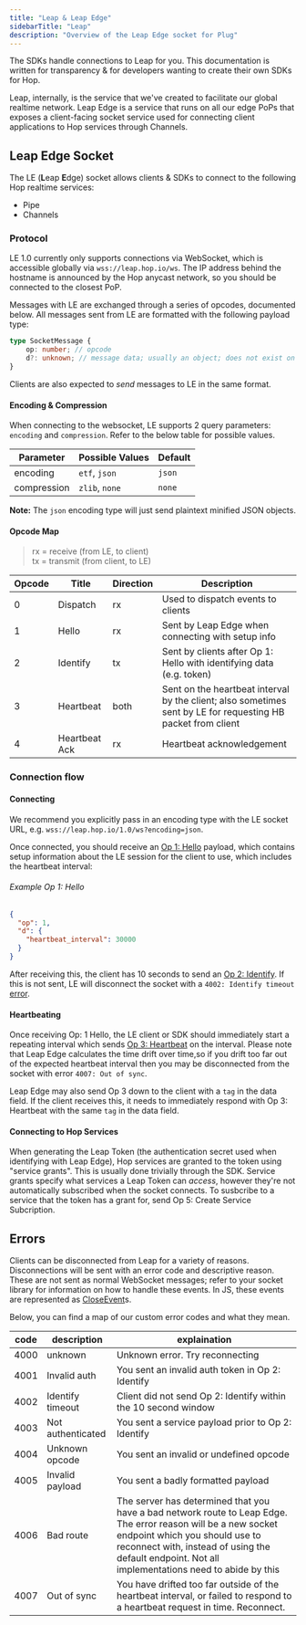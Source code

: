 ```yaml
---
title: "Leap & Leap Edge"
sidebarTitle: "Leap"
description: "Overview of the Leap Edge socket for Plug"
---
```


<Note>
  The SDKs handle connections to Leap for you. This documentation is written for
  transparency & for developers wanting to create their own SDKs for Hop.
</Note>

Leap, internally, is the service that we've created to facilitate our global
realtime network. Leap Edge is a service that runs on all our edge PoPs that
exposes a client-facing socket service used for connecting client applications
to Hop services through Channels.

## Leap Edge Socket

The LE (**L**eap **E**dge) socket allows clients & SDKs to connect to the
following Hop realtime services:

- Pipe
- Channels

### Protocol

LE 1.0 currently only supports connections via WebSocket, which is accessible
globally via `wss://leap.hop.io/ws`. The IP address behind the hostname is
announced by the Hop anycast network, so you should be connected to the closest
PoP.

Messages with LE are exchanged through a series of opcodes, documented below.
All messages sent from LE are formatted with the following payload type:

```ts
type SocketMessage {
	op: number; // opcode
	d?: unknown; // message data; usually an object; does not exist on regular heartbeats
}
```

Clients are also expected to _send_ messages to LE in the same format.

#### Encoding & Compression

When connecting to the websocket, LE supports 2 query parameters: `encoding` and
`compression`. Refer to the below table for possible values.

| Parameter   | Possible Values | Default |
| ----------- | --------------- | ------- |
| encoding    | `etf`, `json`   | `json`  |
| compression | `zlib`, `none`  | `none`  |

**Note:** The `json` encoding type will just send plaintext minified JSON
objects.

#### Opcode Map

> rx = receive (from LE, to client)  
> tx = transmit (from client, to LE)

| Opcode | Title         | Direction | Description                                                                                                  |
| ------ | ------------- | --------- | ------------------------------------------------------------------------------------------------------------ |
| 0      | Dispatch      | rx        | Used to dispatch events to clients                                                                           |
| 1      | Hello         | rx        | Sent by Leap Edge when connecting with setup info                                                            |
| 2      | Identify      | tx        | Sent by clients after Op 1: Hello with identifying data (e.g. token)                                         |
| 3      | Heartbeat     | both      | Sent on the heartbeat interval by the client; also sometimes sent by LE for requesting HB packet from client |
| 4      | Heartbeat Ack | rx        | Heartbeat acknowledgement                                                                                    |

### Connection flow

#### Connecting

We recommend you explicitly pass in an encoding type with the LE socket URL,
e.g. `wss://leap.hop.io/1.0/ws?encoding=json`.

Once connected, you should receive an [Op 1: Hello](./payloads#opcode-1-hello)
payload, which contains setup information about the LE session for the client to
use, which includes the heartbeat interval:

###### Example Op 1: Hello

```json
{
  "op": 1,
  "d": {
    "heartbeat_interval": 30000
  }
}
```

After receiving this, the client has 10 seconds to send an
[Op 2: Identify](./payloads#opcode-2-identify). If this is not sent, LE will
disconnect the socket with a `4002: Identify timeout` [error](#errors).

#### Heartbeating

Once receiving Op: 1 Hello, the LE client or SDK should immediately start a
repeating interval which sends [Op 3: Heartbeat](./payloads#opcode-3-heartbeat)
on the interval. Please note that Leap Edge calculates the time drift over
time,so if you drift too far out of the expected heartbeat interval then you may
be disconnected from the socket with error `4007: Out of sync`.

Leap Edge may also send Op 3 down to the client with a `tag` in the data field.
If the client receives this, it needs to immediately respond with Op 3:
Heartbeat with the same `tag` in the data field.

#### Connecting to Hop Services

When generating the Leap Token (the authentication secret used when identifying
with Leap Edge), Hop services are granted to the token using "service grants".
This is usually done trivially through the SDK. Service grants specify what
services a Leap Token can _access_, however they're not automatically subscribed
when the socket connects. To susbcribe to a service that the token has a grant
for, send Op 5: Create Service Subcription.

## Errors

Clients can be disconnected from Leap for a variety of reasons. Disconnections
will be sent with an error code and descriptive reason. These are not sent as
normal WebSocket messages; refer to your socket library for information on how
to handle these events. In JS, these events are represented as
[CloseEvent](https://developer.mozilla.org/en-US/docs/Web/API/CloseEvent/code)s.

Below, you can find a map of our custom error codes and what they mean.

| code | description       | explaination                                                                                                                                                                                                                                          |
| ---- | ----------------- | ----------------------------------------------------------------------------------------------------------------------------------------------------------------------------------------------------------------------------------------------------- |
| 4000 | unknown           | Unknown error. Try reconnecting                                                                                                                                                                                                                       |
| 4001 | Invalid auth      | You sent an invalid auth token in Op 2: Identify                                                                                                                                                                                                      |
| 4002 | Identify timeout  | Client did not send Op 2: Identify within the 10 second window                                                                                                                                                                                        |
| 4003 | Not authenticated | You sent a service payload prior to Op 2: Identify                                                                                                                                                                                                    |
| 4004 | Unknown opcode    | You sent an invalid or undefined opcode                                                                                                                                                                                                               |
| 4005 | Invalid payload   | You sent a badly formatted payload                                                                                                                                                                                                                    |
| 4006 | Bad route         | The server has determined that you have a bad network route to Leap Edge. The error reason will be a new socket endpoint which you should use to reconnect with, instead of using the default endpoint. Not all implementations need to abide by this |
| 4007 | Out of sync       | You have drifted too far outside of the heartbeat interval, or failed to respond to a heartbeat request in time. Reconnect.                                                                                                                           |
